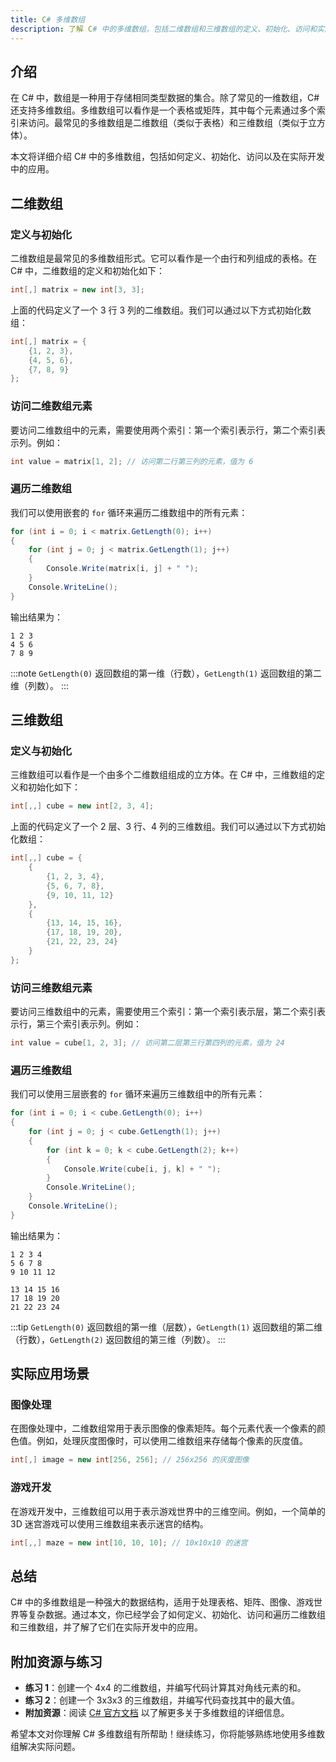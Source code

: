 ```yaml
---
title: C# 多维数组
description: 了解 C# 中的多维数组，包括二维数组和三维数组的定义、初始化、访问和实际应用场景。
---
```


## 介绍

在 C# 中，数组是一种用于存储相同类型数据的集合。除了常见的一维数组，C# 还支持多维数组。多维数组可以看作是一个表格或矩阵，其中每个元素通过多个索引来访问。最常见的多维数组是二维数组（类似于表格）和三维数组（类似于立方体）。

本文将详细介绍 C# 中的多维数组，包括如何定义、初始化、访问以及在实际开发中的应用。

## 二维数组

### 定义与初始化

二维数组是最常见的多维数组形式。它可以看作是一个由行和列组成的表格。在 C# 中，二维数组的定义和初始化如下：

```csharp
int[,] matrix = new int[3, 3];
```

上面的代码定义了一个 3 行 3 列的二维数组。我们可以通过以下方式初始化数组：

```csharp
int[,] matrix = {
    {1, 2, 3},
    {4, 5, 6},
    {7, 8, 9}
};
```

### 访问二维数组元素

要访问二维数组中的元素，需要使用两个索引：第一个索引表示行，第二个索引表示列。例如：

```csharp
int value = matrix[1, 2]; // 访问第二行第三列的元素，值为 6
```

### 遍历二维数组

我们可以使用嵌套的 `for` 循环来遍历二维数组中的所有元素：

```csharp
for (int i = 0; i < matrix.GetLength(0); i++)
{
    for (int j = 0; j < matrix.GetLength(1); j++)
    {
        Console.Write(matrix[i, j] + " ");
    }
    Console.WriteLine();
}
```

输出结果为：

```
1 2 3 
4 5 6 
7 8 9 
```

:::note
`GetLength(0)` 返回数组的第一维（行数），`GetLength(1)` 返回数组的第二维（列数）。
:::

## 三维数组

### 定义与初始化

三维数组可以看作是一个由多个二维数组组成的立方体。在 C# 中，三维数组的定义和初始化如下：

```csharp
int[,,] cube = new int[2, 3, 4];
```

上面的代码定义了一个 2 层、3 行、4 列的三维数组。我们可以通过以下方式初始化数组：

```csharp
int[,,] cube = {
    {
        {1, 2, 3, 4},
        {5, 6, 7, 8},
        {9, 10, 11, 12}
    },
    {
        {13, 14, 15, 16},
        {17, 18, 19, 20},
        {21, 22, 23, 24}
    }
};
```

### 访问三维数组元素

要访问三维数组中的元素，需要使用三个索引：第一个索引表示层，第二个索引表示行，第三个索引表示列。例如：

```csharp
int value = cube[1, 2, 3]; // 访问第二层第三行第四列的元素，值为 24
```

### 遍历三维数组

我们可以使用三层嵌套的 `for` 循环来遍历三维数组中的所有元素：

```csharp
for (int i = 0; i < cube.GetLength(0); i++)
{
    for (int j = 0; j < cube.GetLength(1); j++)
    {
        for (int k = 0; k < cube.GetLength(2); k++)
        {
            Console.Write(cube[i, j, k] + " ");
        }
        Console.WriteLine();
    }
    Console.WriteLine();
}
```

输出结果为：

```
1 2 3 4 
5 6 7 8 
9 10 11 12 

13 14 15 16 
17 18 19 20 
21 22 23 24 
```

:::tip
`GetLength(0)` 返回数组的第一维（层数），`GetLength(1)` 返回数组的第二维（行数），`GetLength(2)` 返回数组的第三维（列数）。
:::

## 实际应用场景

### 图像处理

在图像处理中，二维数组常用于表示图像的像素矩阵。每个元素代表一个像素的颜色值。例如，处理灰度图像时，可以使用二维数组来存储每个像素的灰度值。

```csharp
int[,] image = new int[256, 256]; // 256x256 的灰度图像
```

### 游戏开发

在游戏开发中，三维数组可以用于表示游戏世界中的三维空间。例如，一个简单的 3D 迷宫游戏可以使用三维数组来表示迷宫的结构。

```csharp
int[,,] maze = new int[10, 10, 10]; // 10x10x10 的迷宫
```

## 总结

C# 中的多维数组是一种强大的数据结构，适用于处理表格、矩阵、图像、游戏世界等复杂数据。通过本文，你已经学会了如何定义、初始化、访问和遍历二维数组和三维数组，并了解了它们在实际开发中的应用。

## 附加资源与练习

- **练习 1**：创建一个 4x4 的二维数组，并编写代码计算其对角线元素的和。
- **练习 2**：创建一个 3x3x3 的三维数组，并编写代码查找其中的最大值。
- **附加资源**：阅读 [C# 官方文档](https://learn.microsoft.com/en-us/dotnet/csharp/programming-guide/arrays/multidimensional-arrays) 以了解更多关于多维数组的详细信息。

希望本文对你理解 C# 多维数组有所帮助！继续练习，你将能够熟练地使用多维数组解决实际问题。